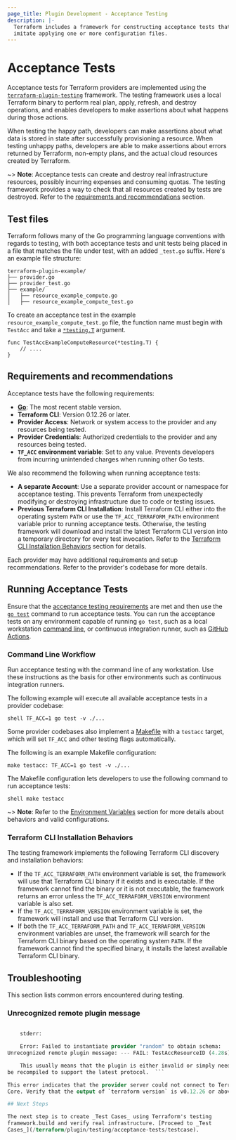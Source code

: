 ```yaml
---
page_title: Plugin Development - Acceptance Testing
description: |-
  Terraform includes a framework for constructing acceptance tests that
  imitate applying one or more configuration files.
---
```


# Acceptance Tests

Acceptance tests for Terraform providers are implemented using the
[`terraform-plugin-testing`](https://pkg.go.dev/github.com/hashicorp/terraform-plugin-testing)
framework. The testing framework uses a local Terraform binary to perform real
plan, apply, refresh, and destroy operations, and enables developers to make
assertions about what happens during those actions.

When testing the happy path, developers can make assertions about what data is
stored in state after successfully provisioning a resource. When testing
unhappy paths, developers are able to make assertions about errors returned by
Terraform, non-empty plans, and the actual cloud resources created by
Terraform.

~> **Note**: Acceptance tests can create and destroy real infrastructure
resources, possibly incurring expenses and consuming quotas. The testing
framework provides a way to check that all resources created by tests are
destroyed. Refer to the [requirements and
recommendations](#requirements-and-recommendations) section.

## Test files

Terraform follows many of the Go programming language conventions with regards
to testing, with both acceptance tests and unit tests being placed in a file
that matches the file under test, with an added `_test.go` suffix. Here's an
example file structure:

```
terraform-plugin-example/
├── provider.go
├── provider_test.go
├── example/
│   ├── resource_example_compute.go
│   ├── resource_example_compute_test.go
```

To create an acceptance test in the example `resource_example_compute_test.go`
file, the function name must begin with `TestAcc` and take a
[`*testing.T`](https://pkg.go.dev/testing#T) argument.

```
func TestAccExampleComputeResource(*testing.T) {
	// ....
}
```

## Requirements and recommendations

Acceptance tests have the following requirements:

- **[Go](https://go.dev/)**: The most recent stable version.
- **Terraform CLI**: Version 0.12.26 or later.
- **Provider Access**: Network or system access to the provider and any
  resources being tested.
- **Provider Credentials**: Authorized credentials to the provider and any
  resources being tested.
- **`TF_ACC` environment variable**: Set to any value. Prevents developers from
  incurring unintended charges when running other Go tests.

We also recommend the following when running acceptance tests:

- **A separate Account**: Use a separate provider account or namespace for
  acceptance testing. This prevents Terraform from unexpectedly modifying or
destroying infrastructure due to code or testing issues.
- **Previous Terraform CLI Installation**: Install Terraform CLI either into
  the operating system `PATH` or use the `TF_ACC_TERRAFORM_PATH` environment
variable prior to running acceptance tests. Otherwise, the testing framework
will download and install the latest Terraform CLI version into a temporary
directory for every test invocation. Refer to the [Terraform CLI Installation
Behaviors](#terraform-cli-installation-behaviors) section for details.

Each provider may have additional requirements and setup recommendations. Refer
to the provider's codebase for more details.

## Running Acceptance Tests

Ensure that the [acceptance testing
requirements](#requirements-and-recommendations) are met and then use the [`go
test`](https://pkg.go.dev/cmd/go/internal/test) command to run acceptance
tests. You can run the acceptance tests on any environment capable of running
`go test`, such as a local workstation [command line](#command-line-workflow),
or continuous integration runner, such as [GitHub
Actions](/terraform/plugin/testing/acceptance-tests/continuous-integration).

### Command Line Workflow

Run acceptance testing with the command line of any workstation. Use these
instructions as the basis for other environments such as continuous integration
runners.

The following example will execute all available acceptance tests in a provider
codebase:

```shell TF_ACC=1 go test -v ./...  ```

Some provider codebases also implement a
[Makefile](https://www.gnu.org/software/make/manual/make.html#Makefiles) with a
`testacc` target, which will set `TF_ACC` and other testing flags
automatically.

The following is an example Makefile configuration:

```make testacc: TF_ACC=1 go test -v ./...  ```

The Makefile configuration lets developers to use the following command to run
acceptance tests:

```shell make testacc ```

~> **Note**: Refer to the [Environment
Variables](/terraform/plugin/testing/acceptance-tests/environment-variables)
section for more details about behaviors and valid configurations.

### Terraform CLI Installation Behaviors

The testing framework implements the following Terraform CLI discovery and
installation behaviors:

- If the `TF_ACC_TERRAFORM_PATH` environment variable is set, the framework
  will use that Terraform CLI binary if it exists and is executable. If the
framework cannot find the binary or it is not executable, the framework returns
an error unless the `TF_ACC_TERRAFORM_VERSION` environment variable is also
set.
- If the `TF_ACC_TERRAFORM_VERSION` environment variable is set, the framework
  will install and use that Terraform CLI version.
- If both the `TF_ACC_TERRAFORM_PATH` and `TF_ACC_TERRAFORM_VERSION`
  environment variables are unset, the framework will search for the Terraform
CLI binary based on the operating system `PATH`. If the framework cannot find
the specified binary, it installs the latest available Terraform CLI binary.

## Troubleshooting

This section lists common errors encountered during testing.

### Unrecognized remote plugin message

``` terraform failed: exit status 1

	stderr:

	Error: Failed to instantiate provider "random" to obtain schema:
Unrecognized remote plugin message: --- FAIL: TestAccResourceID (4.28s)

	This usually means that the plugin is either invalid or simply needs to
be recompiled to support the latest protocol.  ```

This error indicates that the provider server could not connect to Terraform
Core. Verify that the output of `terraform version` is v0.12.26 or above.

## Next Steps

The next step is to create _Test Cases_ using Terraform's testing
framework.build and verify real infrastructure. [Proceed to _Test
Cases_](/terraform/plugin/testing/acceptance-tests/testcase).
